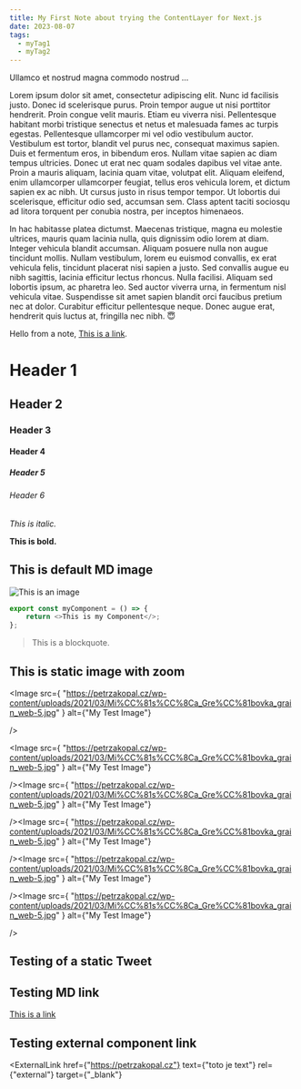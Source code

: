```yaml
---
title: My First Note about trying the ContentLayer for Next.js
date: 2023-08-07
tags:
  - myTag1
  - myTag2
---
```


Ullamco et nostrud magna commodo nostrud ...

Lorem ipsum dolor sit amet, consectetur adipiscing elit. Nunc id facilisis justo. Donec id scelerisque purus. Proin tempor augue ut nisi porttitor hendrerit. Proin congue velit mauris. Etiam eu viverra nisi. Pellentesque habitant morbi tristique senectus et netus et malesuada fames ac turpis egestas. Pellentesque ullamcorper mi vel odio vestibulum auctor. Vestibulum est tortor, blandit vel purus nec, consequat maximus sapien. Duis et fermentum eros, in bibendum eros. Nullam vitae sapien ac diam tempus ultricies. Donec ut erat nec quam sodales dapibus vel vitae ante. Proin a mauris aliquam, lacinia quam vitae, volutpat elit. Aliquam eleifend, enim ullamcorper ullamcorper feugiat, tellus eros vehicula lorem, et dictum sapien ex ac nibh. Ut cursus justo in risus tempor tempor. Ut lobortis dui scelerisque, efficitur odio sed, accumsan sem. Class aptent taciti sociosqu ad litora torquent per conubia nostra, per inceptos himenaeos.

In hac habitasse platea dictumst. Maecenas tristique, magna eu molestie ultrices, mauris quam lacinia nulla, quis dignissim odio lorem at diam. Integer vehicula blandit accumsan. Aliquam posuere nulla non augue tincidunt mollis. Nullam vestibulum, lorem eu euismod convallis, ex erat vehicula felis, tincidunt placerat nisi sapien a justo. Sed convallis augue eu nibh sagittis, lacinia efficitur lectus rhoncus. Nulla facilisi. Aliquam sed lobortis ipsum, ac pharetra leo. Sed auctor viverra urna, in fermentum nisl vehicula vitae. Suspendisse sit amet sapien blandit orci faucibus pretium nec at dolor. Curabitur efficitur pellentesque neque. Donec augue erat, hendrerit quis luctus at, fringilla nec nibh.
😇

Hello from a note, [This is a link](http://petrzakopal.cz).

# Header 1

## Header 2

### Header 3

#### Header 4

##### Header 5

###### Header 6

_This is italic._

**This is bold.**

## This is default MD image

![This is an image](https://petrzakopal.cz/wp-content/uploads/2020/09/Niky_grain_web-53.jpg)

```typescript:file.ts {1,3-4} showLineNumbers
export const myComponent = () => {
	return <>This is my Component</>;
};
```

<MyComponent />

> This is a blockquote.

## This is static image with zoom

<Image
	src={
		"https://petrzakopal.cz/wp-content/uploads/2021/03/Mi%CC%81s%CC%8Ca_Gre%CC%81bovka_grain_web-5.jpg"
	}
	alt={"My Test Image"}

/>

<ImageGrid><Image
	src={
		"https://petrzakopal.cz/wp-content/uploads/2021/03/Mi%CC%81s%CC%8Ca_Gre%CC%81bovka_grain_web-5.jpg"
	}
	alt={"My Test Image"}

/><Image
src={
"https://petrzakopal.cz/wp-content/uploads/2021/03/Mi%CC%81s%CC%8Ca_Gre%CC%81bovka_grain_web-5.jpg"
}
alt={"My Test Image"}

/><Image
src={
"https://petrzakopal.cz/wp-content/uploads/2021/03/Mi%CC%81s%CC%8Ca_Gre%CC%81bovka_grain_web-5.jpg"
}
alt={"My Test Image"}

/><Image
src={
"https://petrzakopal.cz/wp-content/uploads/2021/03/Mi%CC%81s%CC%8Ca_Gre%CC%81bovka_grain_web-5.jpg"
}
alt={"My Test Image"}

/><Image
src={
"https://petrzakopal.cz/wp-content/uploads/2021/03/Mi%CC%81s%CC%8Ca_Gre%CC%81bovka_grain_web-5.jpg"
}
alt={"My Test Image"}

/></ImageGrid>

## Testing of a static Tweet

<Tweet id="1637078900500037632" />

## Testing MD link

[This is a link](https://petrzakopal.cz)

## Testing external component link

<ExternalLink
	href={"https://petrzakopal.cz"}
	text={"toto je text"}
	rel={"external"}
	target={"_blank"}
></ExternalLink>

